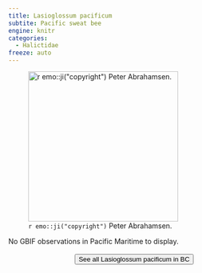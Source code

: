 ```yaml
---
title: Lasioglossum pacificum
subtite: Pacific sweat bee
engine: knitr
categories:
  - Halictidae
freeze: auto
---
```

![`r emo::ji("copyright")` Peter Abrahamsen.](https://inaturalist-open-data.s3.amazonaws.com/photos/321994390/large.jpg){height=300}



No GBIF observations in Pacific Maritime to display.
<br><br>
<center>


<a href="https://www.zoology.ubc.ca/entomology/main/Hymenoptera/Halictidae/Lasioglossum%20pacificum.php"><button type="button" class="btn btn-secondary">See all Lasioglossum pacificum in BC <i class="fa-solid fa-arrow-up-right-from-square"></i> </button></a>
</center>
